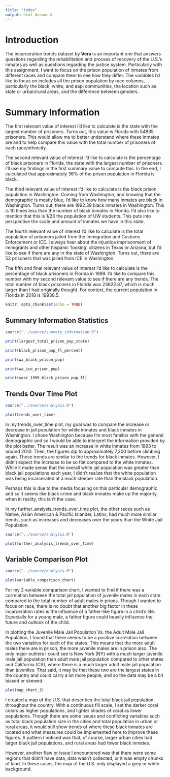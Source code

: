 ```yaml
---
title: "index"
output: html_document
---
```


# Introduction

The incarceration trends dataset by **Vera** is an important one that answers 
questions regarding the rehabilitation and process of recovery of the U.S.'s
inmates as well as questions regarding the justice system. Particularly with 
this assignment, I want to focus on the prison population of inmates from different
races and compare them to see how they differ. The variables I'd like to focus
on includes all the prison population by race columns, particularly the black, white, and aapi communities, the location such as state
or urban/rural areas, and the difference between genders. 

# Summary Information

The first relevant value of interest I'd like to calculate is the state with the largest number of prisoners. Turns out, this value is Florida with 54835
prisoners. This would allow me to better understand where these inmates are and to help compare this value with the total number of prisoners of each race/ethnicity. 

The second relevant value of interest I'd like to calculate is the percentage of black prisoners in Florida, the state with the largest number of prisoners. I'll use my findings in the first summary value to compute this. In the end, I calculated that approximately 36% of the prison population in Florida is black.  

The third relevant value of interest I'd like to calculate is the black prison population in Washington. Coming from Washington, and knowing that the demographic is mostly blue, I'd like to know how many inmates are black in Washington. Turns out, there are 1992.39 black inmates in Washington. This is 10 times less than the number of black inmates in Florida. I'd also like to mention that this is 1/23 the population of UW students. This puts into perspective the scale and amount of inmates we have in this state. 

The fourth relevant value of interest I'd like to calculate is the total population of prisoners jailed from the Immigration and Customs Enforcement  or ICE. I always hear about the injustice imprisonment of immigrants and other hispanic 'looking' citizens in Texas or Arizona, but I'd like to see if there are any in the state of Washington. Turns out, there are 53 prisoners that was jailed from ICE in Washington. 

The fifth and final relevant value of interest I'd like to calculate is the percentage of black prisoners in Florida in 1999. I'd like to compare this number with my second relevant value to see if there are any trends. The total number of black prisoners in Florida was 23622.87, which is much larger than I had originally thought. For context, the current population in Florida in 2018 is 19938.5. 


```r
knitr::opts_chunk$set(echo = TRUE)
```

## Summary Information Statistics

```r
source("../source/summary_information.R")

print(largest_total_prison_pop_state)

print(black_prison_pop_fl_percent)

print(wa_black_prison_pop)

print(wa_ice_prison_pop)

print(year_1999_black_prison_pop_fl)

```


## Trends Over Time Plot

```r
source("../source/analysis.R")

plot(trends_over_time)
```

In my trends_over_time plot, my goal was to compare the increase or decrease in jail population for white inmates and black inmates in Washington. I chose Washington because I'm most familiar with the general demographic and so I would be able to interpret the information provided by the plot better. The result was an increase in white inmates from 1993 to around 2010. Then, the figures dip to approximately 7,300 before climbing again. These trends are similar to the trends for black inmates. However, I didn't expect the increase to be so flat compared to the white inmates. While it made sense that the overall white jail population was greater than black jail populations each year, I didn't realize that the white population was being incarcerated at a much steeper rate than the black population. 

Perhaps this is due to the media focusing on this particular demographic and so it seems like black crime and black inmates make up the majority, when in reality, this isn't the case. 

In my further_analysis_trends_over_time plot, the other races such as Native, Asian American & Pacific Islander, Latinx, had much more similar trends, such as increases and decreases over the years than the White Jail Population.  


```r
source("../source/analysis.R")

plot(further_analysis_trends_over_time)
```


## Variable Comparison Plot

```r
source("../source/analysis.R")

plot(variable_comparison_chart)
```

For my 2 variable comparison chart, I wanted to find if there was a correlation between the total jail population of juvenile males in each state compared to the total number of adult males in prions. Though I wanted to focus on race, there is no doubt that another big factor in these incarceration rates is the influence of a father-like figure in a child's life. Especially for a young male, a father figure could heavily influence the future and outlook of the child. 

In plotting the Juvenile Male Jail Population Vs. the Adult Male Jail Population, I found that there seems to be a positive correlation between the two variables for each of the states. This means that the more adult males there are in prison, the more juvenile males are in prison also. The only major outliers I could see is New York (NY) with a much larger juvenile male jail population than adult male jail population compared to other states and California (CA), where there is a much larger adult male jail population than juveniles. That said, it may be that these two are the largest states in the country and could carry a lot more people, and so the data may be a bit biased or skewed. 


```r

plot(map_chart_3)
```


I created a map of the U.S. that describes the total black jail population throughout the country. With a continuous fill scale, I set the darker coral colors as higher populations, and lighter shades of coral as lower populations. Though there are some issues and conflicting variables such as total black population size in the cities and total population in urban or rural areas, it would still show trends of where these black inmates are located and what measures could be implemented here to improve these figures. A pattern I noticed was that, of course, larger urban cities had larger black jail populations, and rural areas had fewer black inmates. 

However, another flaw or issue I encountered was that there were some regions that didn't have data, data wasn't collected, or it was empty chunks of land. In these cases, the map of the U.S. only displayed a grey or white background. 
